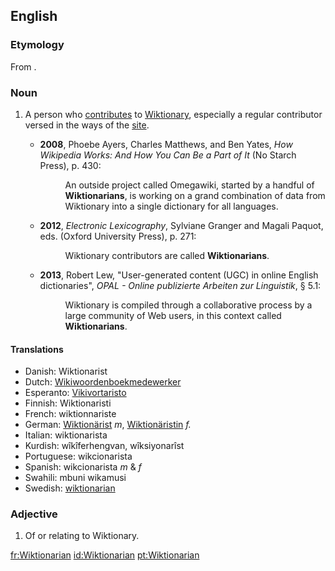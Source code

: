 ==English==

===Etymology===
From {{suffix|Wiktionary|ian|lang=en}}.

===Noun===
{{en-noun}}

# {{context|Wiktionary and WMF jargon|lang=en}} A person who [[contribute]]s to [[Wiktionary]], especially a regular contributor versed in the ways of the [[Website|site]].
#* '''2008''', Phoebe Ayers, Charles Matthews, and Ben Yates, ''How Wikipedia Works: And How You Can Be a Part of It'' (No Starch Press), p. 430:
#*: An outside project called Omegawiki, started by a handful of '''Wiktionarians''', is working on a grand combination of data from Wiktionary into a single dictionary for all languages.
#* '''2012''', ''Electronic Lexicography'', Sylviane Granger and Magali Paquot, eds. (Oxford University Press), p. 271:
#*: Wiktionary contributors are called '''Wiktionarians'''.
#* '''2013''', Robert Lew, "User-generated content (UGC) in online English dictionaries", ''OPAL - Online publizierte Arbeiten zur Linguistik'', § 5.1:
#*: Wiktionary is compiled through a collaborative process by a large community of Web users, in this context called '''Wiktionarians'''.

====Translations====
* Danish: Wiktionarist
* Dutch: [[Wikiwoordenboekmedewerker]]
* Esperanto: [[Vikivortaristo]]
* Finnish: Wiktionaristi
* French: wiktionnariste
* German: [[Wiktionärist]] ''m'', [[Wiktionäristin]] ''f.''
* Italian: wiktionarista
* Kurdish: wîkîferhengvan, wîksiyonarîst
* Portuguese: wikcionarista
* Spanish: wikcionarista ''m'' & ''f''
* Swahili: mbuni wikamusi
* Swedish: [[#Swedish|wiktionarian]]

===Adjective===
{{en-adj|-}}

# Of or relating to Wiktionary.

[[fr:Wiktionarian]]
[[id:Wiktionarian]]
[[pt:Wiktionarian]]